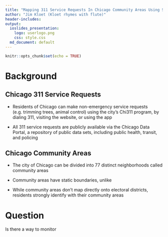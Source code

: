 ```yaml
---
title: "Mapping 311 Service Requests In Chicago Community Areas Using Shiny, Leaflet, and the Tidyverse"
author: "Jim Kloet (Kloet rhymes with flute)"
header-includes: 
output:
  ioslides_presentation:
    logo: userlogo.png
    css: style.css
  md_document: default
---
```


```r
knitr::opts_chunk$set(echo = TRUE)
```
# Background

## Chicago 311 Service Requests

* Residents of Chicago can make non-emergency service requests (e.g. trimming trees, animal control) using the city's Chi311 program, by dialing 311, visiting the website, or using the app

* All 311 service requests are publicly available via the Chicago Data Portal, a repository of public data sets, including public health, transit, and policing

## Chicago Community Areas

* The city of Chicago can be divided into 77 distinct neighborhoods called community areas

* Community areas have static boundaries, unlike 

* While community areas don't map directly onto electoral districts, residents strongly identify with their community areas



# Question

Is there a way to monitor



